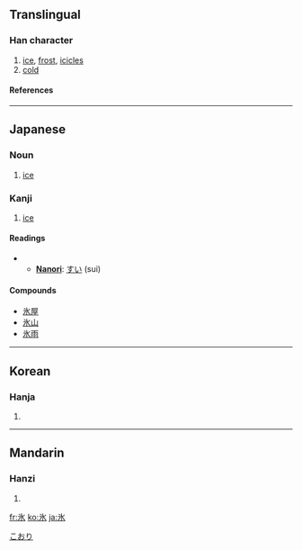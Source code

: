 {{see|冰}}

==Translingual==
{{Han stroke|[[Image:氷-bw.png|240px]]}}
===Han character===
{{Han char|rn=85|rad=水|as=01|sn=5|four=|canj=戈水 (IE)}}
# [[ice]], [[frost]], [[icicles]]
# [[cold]]
====References====
{{Han ref|kx=0603.030|dkj=17087|dj=0996.030|hdz=31546.040|uh=6C37|ud=27703}}
----
==Japanese==
===Noun===
[[Category:1000_Japanese_basic_words|こおり]]
{{ja-noun|k|hira=こおり|rom=kōri}}

# [[ice]]

===Kanji===
{{ja-kanji|grade=|rs=水01}}
# [[ice]]
====Readings====
{{ja-readings|on=[[ひょう]] (hyō)|kun=[[こおり]] (koori), [[ひ]] (hi)}}
**'''[[Nanori]]''': [[すい]] (sui)

====Compounds====
*[[氷屋]]
*[[氷山]]
*[[氷雨]]

<!-- You can [http://web.mit.edu/jpnet/ji/data/sound/koori.au hear] it pronunced. ''(need *.au file player)''-->
----
==Korean==
===Hanja===
{{ko-hanja|hangeul=빙|eumhun=|rv=bing|mr=ping|y=ping}}
# {{defn|Korean}}
----
==Mandarin==
===Hanzi===
{{cmn-hanzi|pin=[[bīng]] ([[bing1]])|wg=ping<sup>1</sup>}}
# {{defn|Mandarin}}

[[fr:氷]]
[[ko:氷]]
[[ja:氷]]